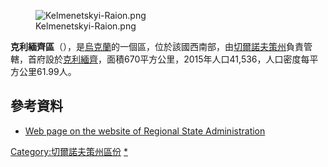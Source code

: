[[Image:Kelmenetskyi-Raion.png|right]]

'''克利緬齊區'''（{{lang-uk|Кельменецький район}}），是[[烏克蘭|烏克蘭]]的一個區，位於該國西南部，由[[切爾諾夫策州|切爾諾夫策州]]負責管轄，首府設於[[克利緬齊|克利緬齊]]，面積670平方公里，2015年人口41,536，人口密度每平方公里61.99人。

==參考資料==
* [https://web.archive.org/web/20090714065126/http://www.bucoda.cv.ua/bukovina/7/index.html Web page on the website of Regional State Administration] {{uk icon}}

[[Category:切爾諾夫策州區份|Category:切爾諾夫策州區份]]
[[Category:克利緬齊區|*]]


{{Chernivtsi-geo-stub}}